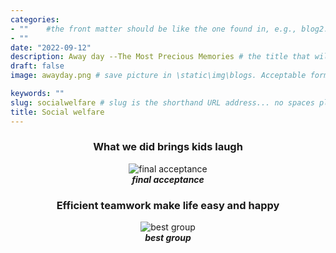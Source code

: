 ```yaml
---
categories:  
- ""    #the front matter should be like the one found in, e.g., blog2.md. It cannot be like the normal Rmd we used
- ""
date: "2022-09-12"
description: Away day --The Most Precious Memories # the title that will show up once someone gets to this page
draft: false
image: awayday.png # save picture in \static\img\blogs. Acceptable formats= jpg, jpeg, or png . Your iPhone pics wont work

keywords: ""
slug: socialwelfare # slug is the shorthand URL address... no spaces plz
title: Social welfare
---
```


<center>

### What we did brings kids laugh

![***final acceptance***](/img/blogs/awd1.jpg)

### Efficient teamwork make life easy and happy

![***best group***](/img/blogs/awd2.jpg)

